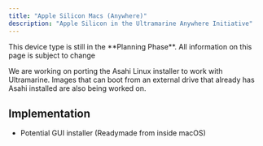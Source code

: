 ```yaml
---
title: "Apple Silicon Macs (Anywhere)"
description: "Apple Silicon in the Ultramarine Anywhere Initiative"
---
```



<Alert type="info">
  This device type is still in the **Planning Phase**. All information on this
  page is subject to change
</Alert>

We are working on porting the Asahi Linux installer to work with Ultramarine. Images that can boot from an external drive that already has Asahi installed are also being worked on.

## Implementation

- Potential GUI installer (Readymade from inside macOS)
